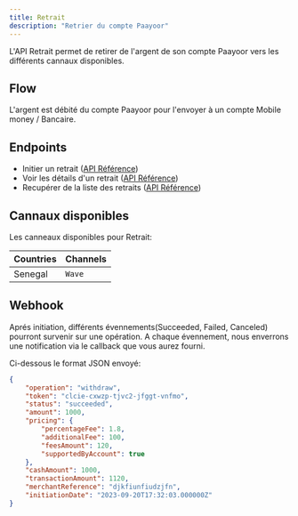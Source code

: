```yaml
---
title: Retrait
description: "Retrier du compte Paayoor"
---
```


L'API Retrait permet de retirer de l'argent de son compte Paayoor vers les différents cannaux disponibles.

## Flow

L'argent est débité du compte Paayoor pour l'envoyer à un compte Mobile money / Bancaire.

## Endpoints

- Initier un retrait ([API Référence](/api-reference/endpoint/post-withdraw))
- Voir les détails d'un retrait ([API Référence](/api-reference/endpoint/get-withdraw))
- Recupérer de la liste des retraits ([API Référence](/api-reference/endpoint/get-withdraws))

## Cannaux disponibles

Les canneaux disponibles pour Retrait:

| Countries | Channels         |
| --------- | ---------------- |
| Senegal   | `Wave`           |

## Webhook

Aprés initiation, différents évennements(Succeeded, Failed, Canceled) pourront survenir sur une opération. 
A chaque évennement, nous enverrons une notification via le callback que vous aurez fourni.

Ci-dessous le format JSON envoyé:

```json
{
    "operation": "withdraw",
    "token": "clcie-cxwzp-tjvc2-jfggt-vnfmo",
    "status": "succeeded",
    "amount": 1000,
    "pricing": {
        "percentageFee": 1.8,
        "additionalFee": 100,
        "feesAmount": 120,
        "supportedByAccount": true
    },
    "cashAmount": 1000,
    "transactionAmount": 1120,
    "merchantReference": "djkfiunfiudzjfn",
    "initiationDate": "2023-09-20T17:32:03.000000Z"
}
```


